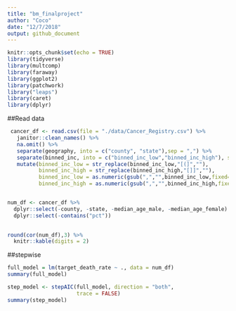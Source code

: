 ```yaml
---
title: "bm_finalproject"
author: "Coco"
date: "12/7/2018"
output: github_document
---
```


```r
knitr::opts_chunk$set(echo = TRUE)
library(tidyverse)
library(multcomp)
library(faraway) 
library(ggplot2)
library(patchwork)
library("leaps")
library(caret)
library(dplyr)
```

##Read data

```r
 cancer_df <- read.csv(file = "./data/Cancer_Registry.csv") %>% 
   janitor::clean_names() %>% 
   na.omit() %>% 
   separate(geography, into = c("county", "state"),sep = ",") %>% 
   separate(binned_inc, into = c("binned_inc_low","binned_inc_high"), sep = ",") %>% 
   mutate(binned_inc_low = str_replace(binned_inc_low,"[(]",""),
          binned_inc_high = str_replace(binned_inc_high,"[]]",""),
          binned_inc_low = as.numeric(gsub(",","",binned_inc_low,fixed=TRUE)),
          binned_inc_high = as.numeric(gsub(",","",binned_inc_high,fixed=TRUE)))


num_df <- cancer_df %>% 
  dplyr::select(-county, -state, -median_age_male, -median_age_female) %>% 
  dplyr::select(-contains("pct")) 
  
```

```r
round(cor(num_df),3) %>% 
  knitr::kable(digits = 2)
```



##stepwise 

```r
full_model = lm(target_death_rate ~ ., data = num_df)
summary(full_model)

step_model <- stepAIC(full_model, direction = "both", 
                      trace = FALSE)
summary(step_model)
```


